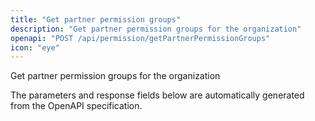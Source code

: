 ```yaml
---
title: "Get partner permission groups"
description: "Get partner permission groups for the organization"
openapi: "POST /api/permission/getPartnerPermissionGroups"
icon: "eye"
---
```


Get partner permission groups for the organization

<Note>
The parameters and response fields below are automatically generated from the OpenAPI specification.
</Note>
